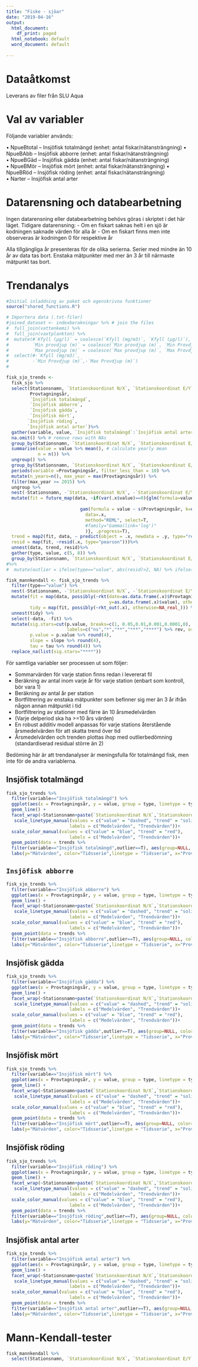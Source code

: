 ---
title: "Fiske - sjöar"
date: "2019-04-16"
output:
  html_document:
    df_print: paged
  html_notebook: default
  word_document: default
  
---

# Dataåtkomst

Leverans av filer från SLU Aqua

# Val av variabler
Följande variabler används:

•	NpueBtotal – Insjöfisk totalmängd  (enhet: antal fiskar/nätansträngning)
•	NpueBAbb – Insjöfisk abborre (enhet: antal fiskar/nätansträngning)	
•	NpueBGäd – Insjöfisk gädda (enhet: antal fiskar/nätansträngning)	
•	NpueBMör – Insjöfisk mört (enhet: antal fiskar/nätansträngning)	
•	NpueBRöd – Insjöfisk röding (enhet: antal fiskar/nätansträngning)	
•	Narter – Insjöfisk antal arter


# Datarensning och databearbetning
Ingen datarensning eller databearbetning behövs göras i skriptet i det här läget. Tidigare datarensning:
-	Om en fiskart saknas helt i en sjö är kodningen saknade värden för alla år
-	Om en fiskart finns men inte observeras är kodningen 0 för respektive år

Alla tillgängliga år presenteras för de olika serierna.
Serier med mindre än 10 år av data tas bort. Enstaka mätpunkter med mer än 3 år till närmaste mätpunkt tas bort.

# Trendanalys

```{r include=FALSE}


#Initial inladdning av paket och egenskrivna funktioner
source("shared_functions.R")
```

```{r include=FALSE}
# Importera data (.txt-filer)
#joined_dataset <- indexberakningar %>% # join the files
#  full_join(vattenkemi) %>% 
#  full_join(vaxtplankton) %>% 
#  mutate(#`Kfyll (µg/l)` = coalesce(`Kfyll (mg/m3)`, `Kfyll (µg/l)`), # same unit, different names
#         `Min provdjup (m)` = coalesce(`Min provdjup (m)`, `Min Provdjup (m)`), # merge duplicate column
#         `Max provdjup (m)` = coalesce(`Max provdjup (m)`, `Max Provdjup (m)`)) %>% 
#  select(#-`Kfyll (mg/m3)`, 
#         -`Min Provdjup (m)`,-`Max Provdjup (m)`)
#


```


```{r include=FALSE}
fisk_sjo_trends <- 
  fisk_sjo %>% 
  select(Stationsnamn, `Stationskoordinat N/X`, `Stationskoordinat E/Y`, 
         Provtagningsår, 
         `Insjöfisk totalmängd`,
         `Insjöfisk abborre`,
         `Insjöfisk gädda`,
         `Insjöfisk mört`, 
        `Insjöfisk röding`,
        `Insjöfisk antal arter`)%>% 
  gather(variable, value, `Insjöfisk totalmängd`:`Insjöfisk antal arter`, na.rm = T)%>% 
  na.omit() %>% # remove rows with NAs
  group_by(Stationsnamn, `Stationskoordinat N/X`, `Stationskoordinat E/Y`,  Provtagningsår, variable)%>% 
  summarise(value = value %>% mean(), # calculate yearly mean
            n = n()) %>% 
  ungroup() %>% 
  group_by(Stationsnamn, `Stationskoordinat N/X`, `Stationskoordinat E/Y`, variable) %>% 
  periods(variable =Provtagningsår, filter_less_than = 10) %>%
  mutate(n_years=n(), max_year = max(Provtagningsår)) %>%
  filter(max_year >= 2015) %>% 
  ungroup %>% 
  nest(-Stationsnamn, -`Stationskoordinat N/X`, -`Stationskoordinat E/Y`, -variable) %>% 
  mutate(fit = future_map(data, ~if(var(.x$value)==0){glm(formula=value~Provtagningsår, data=.x)}else{
                            
                            gam(formula = value ~ s(Provtagningsår, k=unique(.x$n_years-2)),
                              data=.x, 
                              method="REML", select=T,
                              #family="Gamma(link='log')"
                              )}, .progress=T),
  trend = map2(fit, data, ~ predict(object = .x, newdata = .y, type="response")),
  resid = map(fit, ~resid(.x, type="pearson")))%>% 
  unnest(data, trend, resid)%>% 
  gather(type, value, c(5, 8)) %>% 
  group_by(Stationsnamn, `Stationskoordinat N/X`, `Stationskoordinat E/Y`, variable) 
#%>% 
#  mutate(outlier = ifelse(type=="value", abs(resid)>2, NA) %>% ifelse(.==F, NA, .)) # set outlier to TRUE where pearson residual > 2, otherwise NA
```

```{r include=FALSE}
fisk_mannkendall <- fisk_sjo_trends %>% 
  filter(type=="value") %>% 
  nest(-Stationsnamn, -`Stationskoordinat N/X`, -`Stationskoordinat E/Y`,-variable) %>% 
  mutate(fit = map(data, possibly(~rkt(date=as.data.frame(.x)$Provtagningsår, 
                                       y=as.data.frame(.x)$value), otherwise=NA_real_)),
         tidy = map(fit, possibly(~rkt_out(.x), otherwise=NA_real_))) %>% 
  unnest(tidy) %>% 
  select(-data, -fit) %>% 
  mutate(sig.stars=cut(p.value, breaks=c(1, 0.05,0.01,0.001,0.0001,0), 
                       labels=c("ns","*","**","***","****") %>% rev, ordered_result = T),
         p.value = p.value %>% round(4),
         slope = slope %>% round(4), 
         tau = tau %>% round(4)) %>% 
  replace_na(list(sig.stars="****"))
```

För samtliga variabler ser processen ut som följer:

 * Sommarvärden för varje station finns redan i levererat fil
 * Beräkning av antal inom varje år för varje station (enbart som kontroll, bör vara 1)
 * Beräkning av antal år per station
 * Bortfiltrering av enstaka mätpunkter som befinner sig mer än 3 år ifrån någon annan mätpunkt i tid
 * Bortfiltrering av stationer med färre än 10 årsmedelvärden
 * (Varje delperiod ska ha >=10 års värden)
 * En robust additiv modell anpassas för varje stations återstående årsmedelvärden för att skatta trend över tid
 * Årsmedelvärden och trenden plottas ihop med outlierbedömning (standardiserad residual större än 2)
 
Bedöming här är att trendanalyser är meningsfulla för totalmängd fisk, men inte för de andra variablerna.
 

## Insjöfisk totalmängd


```{r echo=FALSE, fig.height=20, fig.width=20, message=FALSE, warning=FALSE, out.extra='angle=90'}
fisk_sjo_trends %>% 
  filter(variable=="Insjöfisk totalmängd") %>% 
  ggplot(aes(x = Provtagningsår, y = value, group = type, linetype = type, color = type)) +
  geom_line() +
  facet_wrap(~Stationsnamn+paste(`Stationskoordinat N/X`,`Stationskoordinat E/Y`), scales = "free_y")+
   scale_linetype_manual(values = c("value" = "dashed", "trend" = "solid"), 
                        labels = c("Medelvärden", "Trendvärden"))+
  scale_color_manual(values = c("value" = "blue", "trend" = "red"), 
                        labels = c("Medelvärden", "Trendvärden"))+
  geom_point(data = trends %>% 
  filter(variable=="Insjöfisk totalmängd",outlier==T), aes(group=NULL, color=NULL), color="red")+
  labs(y="Mätvärden", color="Tidsserie",linetype = "Tidsserie", x="Provtagningsår")
```



## `Insjöfisk abborre`

```{r echo=FALSE, fig.height=20, fig.width=20, message=FALSE, warning=FALSE, out.extra='angle=90'}
fisk_sjo_trends %>% 
  filter(variable=="Insjöfisk abborre") %>% 
  ggplot(aes(x = Provtagningsår, y = value, group = type, linetype = type, color = type)) +
  geom_line() +
  facet_wrap(~Stationsnamn+paste(`Stationskoordinat N/X`,`Stationskoordinat E/Y`), scales = "free_y")+
   scale_linetype_manual(values = c("value" = "dashed", "trend" = "solid"), 
                        labels = c("Medelvärden", "Trendvärden"))+
  scale_color_manual(values = c("value" = "blue", "trend" = "red"), 
                        labels = c("Medelvärden", "Trendvärden"))+
  geom_point(data = trends %>% 
  filter(variable=="Insjöfisk abborre",outlier==T), aes(group=NULL, color=NULL), color="red")+
  labs(y="Mätvärden", color="Tidsserie",linetype = "Tidsserie", x="Provtagningsår")
```


## Insjöfisk gädda

```{r echo=FALSE, fig.height=20, fig.width=20, message=FALSE, warning=FALSE, out.extra='angle=90'}
fisk_sjo_trends %>% 
  filter(variable=="Insjöfisk gädda") %>% 
  ggplot(aes(x = Provtagningsår, y = value, group = type, linetype = type, color = type)) +
  geom_line() +
  facet_wrap(~Stationsnamn+paste(`Stationskoordinat N/X`,`Stationskoordinat E/Y`), scales = "free_y")+
   scale_linetype_manual(values = c("value" = "dashed", "trend" = "solid"), 
                        labels = c("Medelvärden", "Trendvärden"))+
  scale_color_manual(values = c("value" = "blue", "trend" = "red"), 
                        labels = c("Medelvärden", "Trendvärden"))+
  geom_point(data = trends %>% 
  filter(variable=="Insjöfisk gädda",outlier==T), aes(group=NULL, color=NULL), color="red")+
  labs(y="Mätvärden", color="Tidsserie",linetype = "Tidsserie", x="Provtagningsår")
```


## Insjöfisk mört

```{r echo=FALSE, fig.height=20, fig.width=20, message=FALSE, warning=FALSE, out.extra='angle=90'}
fisk_sjo_trends %>% 
  filter(variable=="Insjöfisk mört") %>% 
  ggplot(aes(x = Provtagningsår, y = value, group = type, linetype = type, color = type)) +
  geom_line() +
  facet_wrap(~Stationsnamn+paste(`Stationskoordinat N/X`,`Stationskoordinat E/Y`), scales = "free_y")+
   scale_linetype_manual(values = c("value" = "dashed", "trend" = "solid"), 
                        labels = c("Medelvärden", "Trendvärden"))+
  scale_color_manual(values = c("value" = "blue", "trend" = "red"), 
                        labels = c("Medelvärden", "Trendvärden"))+
  geom_point(data = trends %>% 
  filter(variable=="Insjöfisk mört",outlier==T), aes(group=NULL, color=NULL), color="red")+
  labs(y="Mätvärden", color="Tidsserie",linetype = "Tidsserie", x="Provtagningsår")
```
## Insjöfisk röding

```{r echo=FALSE, fig.height=20, fig.width=20, message=FALSE, warning=FALSE, out.extra='angle=90'}
fisk_sjo_trends %>% 
  filter(variable=="Insjöfisk röding") %>% 
  ggplot(aes(x = Provtagningsår, y = value, group = type, linetype = type, color = type)) +
  geom_line() +
  facet_wrap(~Stationsnamn+paste(`Stationskoordinat N/X`,`Stationskoordinat E/Y`), scales = "free_y")+
   scale_linetype_manual(values = c("value" = "dashed", "trend" = "solid"), 
                        labels = c("Medelvärden", "Trendvärden"))+
  scale_color_manual(values = c("value" = "blue", "trend" = "red"), 
                        labels = c("Medelvärden", "Trendvärden"))+
  geom_point(data = trends %>% 
  filter(variable=="Insjöfisk röding",outlier==T), aes(group=NULL, color=NULL), color="red")+
  labs(y="Mätvärden", color="Tidsserie",linetype = "Tidsserie", x="Provtagningsår")
```
## Insjöfisk antal arter

```{r echo=FALSE, fig.height=20, fig.width=20, message=FALSE, warning=FALSE, out.extra='angle=90'}
fisk_sjo_trends %>% 
  filter(variable=="Insjöfisk antal arter") %>% 
  ggplot(aes(x = Provtagningsår, y = value, group = type, linetype = type, color = type)) +
  geom_line() +
  facet_wrap(~Stationsnamn+paste(`Stationskoordinat N/X`,`Stationskoordinat E/Y`), scales = "free_y")+
   scale_linetype_manual(values = c("value" = "dashed", "trend" = "solid"), 
                        labels = c("Medelvärden", "Trendvärden"))+
  scale_color_manual(values = c("value" = "blue", "trend" = "red"), 
                        labels = c("Medelvärden", "Trendvärden"))+
  geom_point(data = trends %>% 
  filter(variable=="Insjöfisk antal arter",outlier==T), aes(group=NULL, color=NULL), color="red")+
  labs(y="Mätvärden", color="Tidsserie",linetype = "Tidsserie", x="Provtagningsår")
```

# Mann-Kendall-tester

```{r echo=FALSE, message=FALSE, warning=FALSE}
fisk_mannkendall %>% 
  select(Stationsnamn, `Stationskoordinat N/X`, `Stationskoordinat E/Y`, variable, p.value, statistic, slope, tau, sig.stars) %>% datatable()

```




